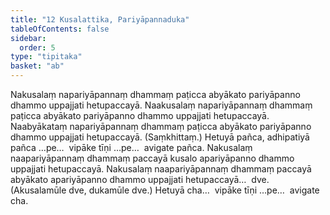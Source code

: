 ```yaml
---
title: "12 Kusalattika, Pariyāpannaduka"
tableOfContents: false
sidebar:
  order: 5
type: "tipitaka"
basket: "ab"
---
```



<DynamicBreadcrumb />

<Division number="32">

<Paragraph number="73">
Nakusalaṃ napariyāpannaṃ dhammaṃ paṭicca abyākato pariyāpanno dhammo uppajjati hetupaccayā. Naakusalaṃ napariyāpannaṃ dhammaṃ paṭicca abyākato pariyāpanno dhammo uppajjati hetupaccayā. Naabyākataṃ napariyāpannaṃ dhammaṃ paṭicca abyākato pariyāpanno dhammo uppajjati hetupaccayā. (Saṃkhittaṃ.) Hetuyā pañca, adhipatiyā pañca …pe…  vipāke tīṇi …pe…  avigate pañca.
</Paragraph>

<Paragraph number="74">
Nakusalaṃ naapariyāpannaṃ dhammaṃ paccayā kusalo apariyāpanno dhammo uppajjati hetupaccayā. Nakusalaṃ naapariyāpannaṃ dhammaṃ paccayā abyākato apariyāpanno dhammo uppajjati hetupaccayā…  dve. (Akusalamūle dve, dukamūle dve.) Hetuyā cha…  vipāke tīṇi …pe…  avigate cha.
</Paragraph>
</Division>